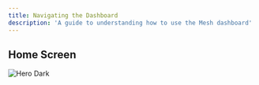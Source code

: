 ```yaml
---
title: Navigating the Dashboard
description: 'A guide to understanding how to use the Mesh dashboard'
---
```




## Home Screen

<img
  src="https://mesh-beta.s3.us-west-2.amazonaws.com/images/Frame+6+(1).png"
  alt="Hero Dark"
/>
